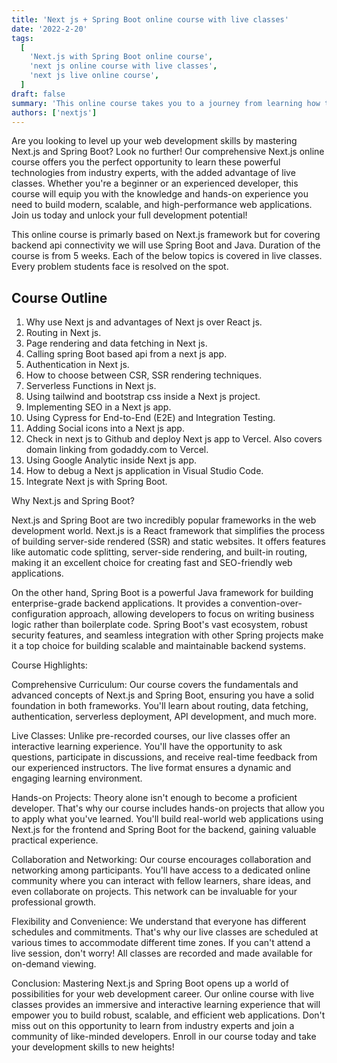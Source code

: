 ```yaml
---
title: 'Next js + Spring Boot online course with live classes'
date: '2022-2-20'
tags:
  [
    'Next.js with Spring Boot online course',
    'next js online course with live classes',
    'next js live online course',
  ]
draft: false
summary: 'This online course takes you to a journey from learning how to build enterprise level NextJS applications to deploy these applications in production.'
authors: ['nextjs']
---
```


Are you looking to level up your web development skills by mastering Next.js and Spring Boot? Look no further! Our comprehensive Next.js online course offers you the perfect opportunity to learn these powerful technologies from industry experts, with the added advantage of live classes. Whether you're a beginner or an experienced developer, this course will equip you with the knowledge and hands-on experience you need to build modern, scalable, and high-performance web applications. Join us today and unlock your full development potential!

This online course is primarly based on Next.js framework but for covering backend api connectivity we will use Spring Boot and Java.
Duration of the course is from 5 weeks. Each of the below topics is covered in live classes. Every problem students face is resolved on the spot.

## Course Outline

1. Why use Next js and advantages of Next js over React js.
2. Routing in Next js.
3. Page rendering and data fetching in Next js.
4. Calling spring Boot based api from a next js app.
5. Authentication in Next js.
6. How to choose between CSR, SSR rendering techniques.
7. Serverless Functions in Next js.
8. Using tailwind and bootstrap css inside a Next js project.
9. Implementing SEO in a Next js app.
10. Using Cypress for End-to-End (E2E) and Integration Testing.
11. Adding Social icons into a Next js app.
12. Check in next js to Github and deploy Next js app to Vercel. Also covers domain linking from godaddy.com to Vercel.
13. Using Google Analytic inside Next js app.
14. How to debug a Next js application in Visual Studio Code.
15. Integrate Next js with Spring Boot.

Why Next.js and Spring Boot?

Next.js and Spring Boot are two incredibly popular frameworks in the web development world. Next.js is a React framework that simplifies the process of building server-side rendered (SSR) and static websites. It offers features like automatic code splitting, server-side rendering, and built-in routing, making it an excellent choice for creating fast and SEO-friendly web applications.

On the other hand, Spring Boot is a powerful Java framework for building enterprise-grade backend applications. It provides a convention-over-configuration approach, allowing developers to focus on writing business logic rather than boilerplate code. Spring Boot's vast ecosystem, robust security features, and seamless integration with other Spring projects make it a top choice for building scalable and maintainable backend systems.

Course Highlights:

Comprehensive Curriculum: Our course covers the fundamentals and advanced concepts of Next.js and Spring Boot, ensuring you have a solid foundation in both frameworks. You'll learn about routing, data fetching, authentication, serverless deployment, API development, and much more.

Live Classes: Unlike pre-recorded courses, our live classes offer an interactive learning experience. You'll have the opportunity to ask questions, participate in discussions, and receive real-time feedback from our experienced instructors. The live format ensures a dynamic and engaging learning environment.

Hands-on Projects: Theory alone isn't enough to become a proficient developer. That's why our course includes hands-on projects that allow you to apply what you've learned. You'll build real-world web applications using Next.js for the frontend and Spring Boot for the backend, gaining valuable practical experience.

Collaboration and Networking: Our course encourages collaboration and networking among participants. You'll have access to a dedicated online community where you can interact with fellow learners, share ideas, and even collaborate on projects. This network can be invaluable for your professional growth.

Flexibility and Convenience: We understand that everyone has different schedules and commitments. That's why our live classes are scheduled at various times to accommodate different time zones. If you can't attend a live session, don't worry! All classes are recorded and made available for on-demand viewing.

Conclusion:
Mastering Next.js and Spring Boot opens up a world of possibilities for your web development career. Our online course with live classes provides an immersive and interactive learning experience that will empower you to build robust, scalable, and efficient web applications. Don't miss out on this opportunity to learn from industry experts and join a community of like-minded developers. Enroll in our course today and take your development skills to new heights!
